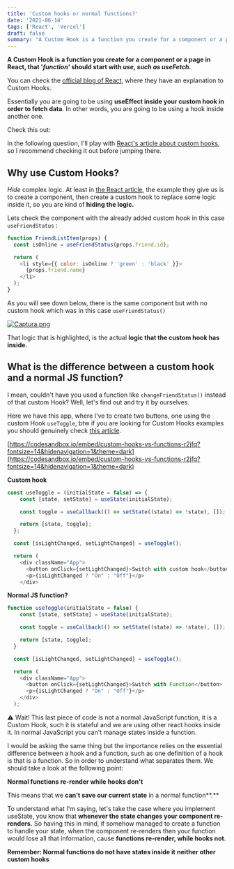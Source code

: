 ```yaml
---
title: 'Custom hooks or normal functions?'
date: '2021-06-14'
tags: ['React', 'Vercel']
draft: false
summary: "A Custom Hook is a function you create for a component or a page in React, that 'function' should start with 'use', such as useFetch."
---
```


**A Custom Hook is a function you create for a component or a page in React, that '*function'* should start with *use, such as useFetch.***

You can check the [official blog of React](https://reactjs.org/docs/hooks-custom.html), where they have an explanation to Custom Hooks.

Essentially you are going to be using **useEffect inside your custom hook in order to fetch data**. In other words, you are going to be using a hook inside another one. 

Check this out:

In the following question, I'll play with [React's article about custom hooks](https://reactjs.org/docs/hooks-custom.html), so I recommend checking it out before jumping there. 

## Why use Custom Hooks?

*Hide* complex logic. At least in [the React article](https://reactjs.org/docs/hooks-custom.html), the example they give us is to create a component, then create a custom hook to replace some logic inside it, so you are kind of **hiding the logic.**

Lets check the component with the already added custom hook in this case `useFriendStatus` :

```js
function FriendListItem(props) {
  const isOnline = useFriendStatus(props.friend.id);

  return (
    <li style={{ color: isOnline ? 'green' : 'black' }}>
      {props.friend.name}
    </li>
  );
}
```

As you will see down below, there is the same component but with no custom hook which was in this case `useFriendStatus()` 

[![Captura.png](https://i.postimg.cc/8zGhMPCk/Captura.png)](https://postimg.cc/pp0htv83)

That logic that is highlighted, is the actual **logic that the custom hook has inside.**

## **What is the difference between a custom hook and a normal JS function?**

I mean, couldn't have you used a function like `changeFriendStatus()` instead of that custom Hook? Well, let's find out and try it by ourselves.

Here we have this app, where I've to create two buttons, one using the custom Hook `useToggle`, btw if you are looking for Custom Hooks examples you should genuinely check [this article](https://usehooks.com/).

[https://codesandbox.io/embed/custom-hooks-vs-functions-r2jfq?fontsize=14&hidenavigation=1&theme=dark](https://codesandbox.io/embed/custom-hooks-vs-functions-r2jfq?fontsize=14&hidenavigation=1&theme=dark)

**Custom hook**

```js
const useToggle = (initialState = false) => {
    const [state, setState] = useState(initialState);

    const toggle = useCallback(() => setState((state) => !state), []);

    return [state, toggle];
  };

  const [isLightChanged, setLightChanged] = useToggle();

  return (
    <div className="App">
      <button onClick={setLightChanged}>Switch with custom hook</button>
      <p>{isLightChanged ? "On" : "Off"}</p>
    </div>
```

**Normal JS function?**

```js
function useToggle(initialState = false) {
    const [state, setState] = useState(initialState);

    const toggle = useCallback(() => setState((state) => !state), []);

    return [state, toggle];
  }

  const [isLightChanged, setLightChanged] = useToggle();

  return (
    <div className="App">
      <button onClick={setLightChanged}>Switch with Function</button>
      <p>{isLightChanged ? "On" : "Off"}</p>
    </div>
  );
```

⚠️ Wait! This last piece of code is not a normal JavaScript function, it is a Custom Hook, such it is stateful and we are using other react hooks inside it. In normal JavaScript you can't manage states inside a function.

I would be asking the same thing but the importance relies on the essential difference between a hook and a function, such as one definition of a hook is that is a function. So in order to understand what separates them. We should take a look at the following point:

**Normal functions re-render while hooks don't**

This means that we **can't save our current state** in a normal function**.**

To understand what I'm saying, let's take the case where you implement useState, you know that **whenever the state changes your component re-renders.** So having this in mind, if somehow managed to create a function to handle your state, when the component re-renders then your function would lose all that information, cause **functions re-render, while hooks not**.

**Remember: Normal functions do not have states inside it**
**neither other custom hooks**